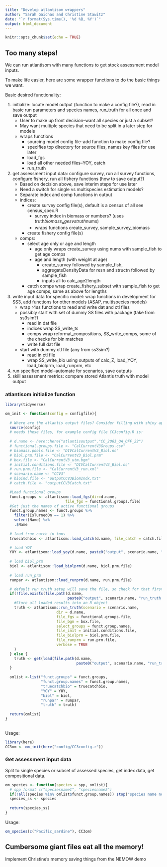 ```yaml
---
title: "Develop atlantisom wrappers"
author: "Sarah Gaichas and Christine Stawitz"
date: "`r format(Sys.time(), '%d %B, %Y')`"
output: html_document
---
```


```r
knitr::opts_chunk$set(echo = TRUE)
```

## Too many steps!

We can run atlantisom with many functions to get stock assessment model inputs.

To make life easier, here are some wrapper functions to do the basic things we want.

Basic desired functionality:

1. initialize: locate model output (function to make a config file?), read in basic run parameters and species names, run_truth for all once and save output 
    + User to make up front decision--want all species or just a subset?
    + May want multiple species that need to be split in a later step for models
    + wraps functions 
        + sourcing model config file--add function to make config file?
      + specifies top directory for source files, names key files for use later
      + load_fgs
      + load all other needed files--YOY, catch
      + run_truth
1. get assessment input data: configure survey, run all survey functions, configure fishery, run all fishery functions (how to save output?)
    + Based on decision above, save interim steps for use later
    + Need a switch for single vs multispecies estimation models?
    + Separate index and comp functions in output
    + indices:
      + create survey config file(s), default is a census of all see census_spec.R
        + survey index in biomass or numbers? (uses truth$biomass_ages vs truth$nums)
        + wraps functions create_survey, sample_survey_biomass
      + create fishery config file(s)
    + comps:
      + select age only or age and length
        + age only wraps create_survey using nums with sample_fish to get age comps
        + age and length (with weight at age)
          + create_survey followed by sample_fish, 
          + aggregateDensityData for resn and structn followed by sample_fish
          + inputs all to calc_age2length
      + catch comps wrap create_fishery_subset with sample_fish to get age comps, same as above for lengths
1. write input data for specific model: wrap functions in development for SS3, add functions for other models (ASAP, multispecies models)
    + wrap r4ss functions to read and write dat and ctl files
    + possibly start with set of dummy SS files with package (take from ss3sim?)
      + read in dat file
      + indices wrap SS_write_ts
      + comps wrap reformat_compositions, SS_write_comps, some of the checks for bin matches\
      + write full dat file
    + start with dummy ctl file (any from ss3sim?)
      + read in ctl file
      + wrap SS_write_bio using outputs of calc_Z, load_YOY, load_biolprm, load_runprm, etc
1. run specified model--automate for scenarios, save outputs 
1. skill assessment metrics: compare stored Atlantis truth with model output 
    
### atlantisom initialize function

```r

library(tidyverse)

om_init <- function(config = configfile){
  
  # Where are the atlantis output files? Consider filling with shiny app in future
  source(config)
  # needs these files, for example config file CC3config.R is:
  
  # d.name <- here::here("atlantisoutput","CC_2063_OA_OFF_22")
  # functional.groups.file <- "CalCurrentV3Groups.csv"
  # biomass.pools.file <- "DIVCalCurrentV3_Biol.nc"
  # biol.prm.file <- "CalCurrentV3_Biol.prm"
  # box.file <- "CalCurrentV3_utm.bgm"
  # initial.conditions.file <- "DIVCalCurrentV3_Biol.nc"
  # run.prm.file <- "CalCurrentV3_run.xml"
  # scenario.name <- "CCV3"
  # bioind.file <- "outputCCV3BiomIndx.txt"
  # catch.file <- "outputCCV3Catch.txt"

  #Load functional groups
  funct.groups <- atlantisom::load_fgs(dir=d.name,
                           file_fgs = functional.groups.file)
  #Get just the names of active functional groups
  funct.group.names <- funct.groups %>% 
    filter(IsTurnedOn == 1) %>%
    select(Name) %>%
    .$Name
  
  # load true catch in tons
  truecatchbio <- atlantisom::load_catch(d.name, file_catch = catch.file, fgs = funct.groups)

  # load YOY
  YOY <- atlantisom::load_yoy(d.name, paste0("output", scenario.name, "YOY.txt"))
  
  # load biol_prm
  biol <- atlantisom::load_biolprm(d.name, biol.prm.file)
  
  # load run_prm
  runpar <- atlantisom::load_runprm(d.name, run.prm.file)

  # default run_truth setup will save the file, so check for that first
  if(!file.exists(file.path(d.name, 
                            paste0("output", scenario.name, "run_truth.RData")))){
    #Store all loaded results into an R object
    truth <- atlantisom::run_truth(scenario = scenario.name,
                       dir = d.name,
                       file_fgs = functional.groups.file,
                       file_bgm = box.file,
                       select_groups = funct.group.names,
                       file_init = initial.conditions.file,
                       file_biolprm = biol.prm.file,
                       file_runprm = run.prm.file,
                       verbose = TRUE
    )
  } else {
    truth <- get(load(file.path(d.name,
                                paste0("output", scenario.name, "run_truth.RData"))))
  }
  
  omlist <-list("funct.groups" = funct.groups, 
                "funct.group.names" = funct.group.names,
                "truecatchbio" = truecatchbio,
                "YOY" = YOY,
                "biol" = biol,
                "runpar" = runpar,
                "truth" = truth)
  
  return(omlist)
}
  

```

Usage: 

```r

library(here)
CC3om <- om_init(here("config/CC3config.r"))

```

### Get assessment input data

Split to single species or subset of assessed species, get index data, get compositional data.

```r

om_species <- function(species = spp, omlist){
  # spp format c("speciesname1", "speciesname2")
  if(!all(species %in% omlist$funct.group.names)) stop("species name not found") 
  species_ss <- species
  
  return(species_ss)
}

```

Usage: 

```r

om_species(c("Pacific_sardine"), CC3om)

```


## Cumbersome giant files eat all the memory!

Implement Christine's memory saving things from the NEMOW demo

